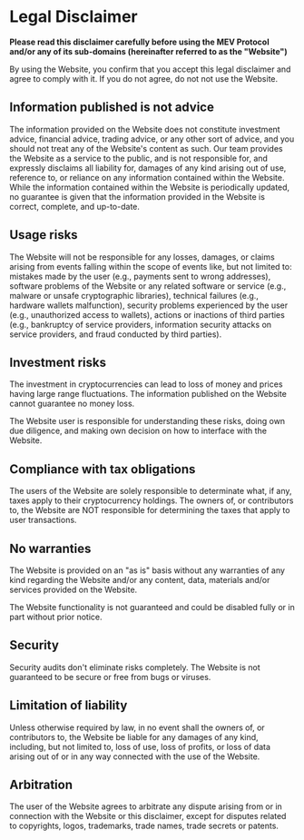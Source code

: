 
# Legal Disclaimer

**Please read this disclaimer carefully before using the MEV Protocol and/or any of its sub-domains (hereinafter referred to as the "Website")**

By using the Website, you confirm that you accept this legal disclaimer and agree to comply with it. If you do not agree, do not not use the Website.

## Information published is not advice

The information provided on the Website does not constitute investment advice, financial advice, trading advice, or any other sort of advice, and you should not treat any of the Website's content as such. Our team provides the Website as a service to the public, and is not responsible for, and expressly disclaims all liability for, damages of any kind arising out of use, reference to, or reliance on any information contained within the Website. While the information contained within the Website is periodically updated, no guarantee is given that the information provided in the Website is correct, complete, and up-to-date.

## Usage risks

The Website will not be responsible for any losses, damages, or claims arising from events falling within the scope of events like, but not limited to: mistakes made by the user (e.g., payments sent to wrong addresses), software problems of the Website or any related software or service (e.g., malware or unsafe cryptographic libraries), technical failures (e.g., hardware wallets malfunction), security problems experienced by the user (e.g., unauthorized access to wallets), actions or inactions of third parties (e.g., bankruptcy of service providers, information security attacks on service providers, and fraud conducted by third parties).

## Investment risks

The investment in cryptocurrencies can lead to loss of money and prices having large range fluctuations. The information published on the Website cannot guarantee no money loss.

The Website user is responsible for understanding these risks, doing own due diligence, and making own decision on how to interface with the Website. 

## Compliance with tax obligations

The users of the Website are solely responsible to determinate what, if any, taxes apply to their cryptocurrency holdings. The owners of, or contributors to, the Website are NOT responsible for determining the taxes that apply to user transactions.

## No warranties

The Website is provided on an "as is" basis without any warranties of any kind regarding the Website and/or any content, data, materials and/or services provided on the Website.

The Website functionality is not guaranteed and could be disabled fully or in part without prior notice.

## Security

Security audits don't eliminate risks completely. The Website is not guaranteed to be secure or free from bugs or viruses.

## Limitation of liability

Unless otherwise required by law, in no event shall the owners of, or contributors to, the Website be liable for any damages of any kind, including, but not limited to, loss of use, loss of profits, or loss of data arising out of or in any way connected with the use of the Website.

## Arbitration

The user of the Website agrees to arbitrate any dispute arising from or in connection with the Website or this disclaimer, except for disputes related to copyrights, logos, trademarks, trade names, trade secrets or patents.
